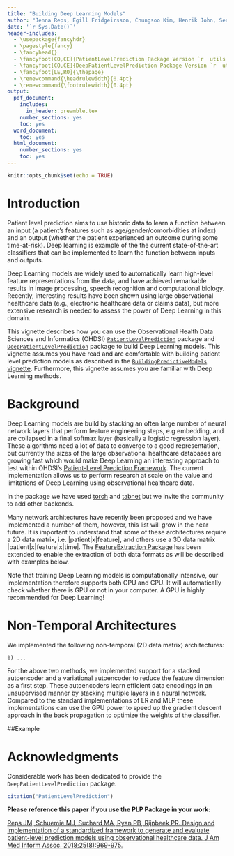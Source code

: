 ```yaml
---
title: "Building Deep Learning Models"
author: "Jenna Reps, Egill Fridgeirsson, Chungsoo Kim, Henrik John, Seng Chan You, Xiaoyong Pan"
date: '`r Sys.Date()`'
header-includes:
  - \usepackage{fancyhdr}
  - \pagestyle{fancy}
  - \fancyhead{}
  - \fancyfoot[CO,CE]{PatientLevelPrediction Package Version `r  utils::packageVersion("PatientLevelPrediction")`}
  - \fancyfoot[CO,CE]{DeepPatientLevelPrediction Package Version `r  utils::packageVersion("DeepPatientLevelPrediction")`}
  - \fancyfoot[LE,RO]{\thepage}
  - \renewcommand{\headrulewidth}{0.4pt}
  - \renewcommand{\footrulewidth}{0.4pt}
output:
  pdf_document:
    includes:
      in_header: preamble.tex
    number_sections: yes
    toc: yes
  word_document:
    toc: yes
  html_document:
    number_sections: yes
    toc: yes
---
```


```{=html}
<!--
%\VignetteEngine{knitr}
%\VignetteIndexEntry{Building Deep Learning Models}
-->
```
```r
knitr::opts_chunk$set(echo = TRUE)
```

# Introduction

Patient level prediction aims to use historic data to learn a function between an input (a patient's features such as age/gender/comorbidities at index) and an output (whether the patient experienced an outcome during some time-at-risk). Deep learning is example of the the current state-of-the-art classifiers that can be implemented to learn the function between inputs and outputs.

Deep Learning models are widely used to automatically learn high-level feature representations from the data, and have achieved remarkable results in image processing, speech recognition and computational biology. Recently, interesting results have been shown using large observational healthcare data (e.g., electronic healthcare data or claims data), but more extensive research is needed to assess the power of Deep Learning in this domain.

This vignette describes how you can use the Observational Health Data Sciences and Informatics (OHDSI) [`PatientLevelPrediction`](http://github.com/OHDSI/PatientLevelPrediction) package and [`DeepPatientLevelPrediction`](http://github.com/OHDSI/DeepPatientLevelPrediction) package to build Deep Learning models. This vignette assumes you have read and are comfortable with building patient level prediction models as described in the [`BuildingPredictiveModels` vignette](https://github.com/OHDSI/PatientLevelPrediction/blob/main/inst/doc/BuildingPredictiveModels.pdf). Furthermore, this vignette assumes you are familiar with Deep Learning methods.

# Background

Deep Learning models are build by stacking an often large number of neural network layers that perform feature engineering steps, e.g embedding, and are collapsed in a final softmax layer (basically a logistic regression layer). These algorithms need a lot of data to converge to a good representation, but currently the sizes of the large observational healthcare databases are growing fast which would make Deep Learning an interesting approach to test within OHDSI's [Patient-Level Prediction Framework](https://academic.oup.com/jamia/article/25/8/969/4989437). The current implementation allows us to perform research at scale on the value and limitations of Deep Learning using observational healthcare data.

In the package we have used [torch](https://cran.r-project.org/web/packages/torch/index.html) and [tabnet](https://cran.r-project.org/web/packages/tabnet/index.html) but we invite the community to add other backends.

Many network architectures have recently been proposed and we have implemented a number of them, however, this list will grow in the near future. It is important to understand that some of these architectures require a 2D data matrix, i.e. \|patient\|x\|feature\|, and others use a 3D data matrix \|patient\|x\|feature\|x\|time\|. The [FeatureExtraction Package](www.github.com\ohdsi\FeatureExtraction) has been extended to enable the extraction of both data formats as will be described with examples below.

Note that training Deep Learning models is computationally intensive, our implementation therefore supports both GPU and CPU. It will automatically check whether there is GPU or not in your computer. A GPU is highly recommended for Deep Learning!

# Non-Temporal Architectures

We implemented the following non-temporal (2D data matrix) architectures:

    1) ...

For the above two methods, we implemented support for a stacked autoencoder and a variational autoencoder to reduce the feature dimension as a first step. These autoencoders learn efficient data encodings in an unsupervised manner by stacking multiple layers in a neural network. Compared to the standard implementations of LR and MLP these implementations can use the GPU power to speed up the gradient descent approach in the back propagation to optimize the weights of the classifier.

##Example

# Acknowledgments

Considerable work has been dedicated to provide the `DeepPatientLevelPrediction` package.

```r
citation("PatientLevelPrediction")
```

**Please reference this paper if you use the PLP Package in your work:**

[Reps JM, Schuemie MJ, Suchard MA, Ryan PB, Rijnbeek PR. Design and implementation of a standardized framework to generate and evaluate patient-level prediction models using observational healthcare data. J Am Med Inform Assoc. 2018;25(8):969-975.](http://dx.doi.org/10.1093/jamia/ocy032)
